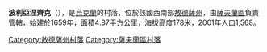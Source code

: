{{coord|48|4|9|N|30|7|33|E|scale:30000|display=title}}

'''波利亞涅齊克'''（{{lang-uk|Полянецьке}}），是[[烏克蘭|烏克蘭]]的村落，位於該國西南部[[敖德薩州|敖德薩州]]，由[[薩夫蘭區|薩夫蘭區]]負責管轄，始建於1659年，面積4.87平方公里，海拔高度178米，2001年人口1,568。

{{DEFAULTSORT:Полянецьке}}
[[Category:敖德薩州村落|Category:敖德薩州村落]]
[[Category:薩夫蘭區村落|Category:薩夫蘭區村落]]


{{Odessa-geo-stub}}